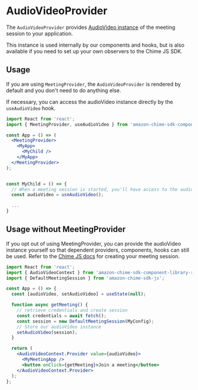 
<Meta title="SDK Providers/AudioVideoProvider" />

# AudioVideoProvider

The `AudioVideoProvider` provides [AudioVideo instance](https://aws.github.io/amazon-chime-sdk-js/interfaces/audiovideofacade.html) of the meeting session to your application.

This instance is used internally by our components and hooks, but is also available if you need to set up your own observers to the Chime JS SDK.

## Usage

If you are using `MeetingProvider`, the `AudioVideoProvider` is rendered by default and you don't need to do anything else.

If necessary, you can access the audioVideo instance directly by the `useAudioVideo` hook.

```jsx
import React from 'react';
import { MeetingProvider, useAudioVideo } from 'amazon-chime-sdk-component-library-react';

const App = () => (
  <MeetingProvider>
    <MyApp>
      <MyChild />
    </MyApp>
  </MeetingProvider>
);


const MyChild = () => {
  // When a meeting session is started, you'll have access to the audioVideo instance
  const audioVideo = useAudioVideo();

  ...
}
```

## Usage without MeetingProvider

If you opt out of using MeetingProvider, you can provide the audioVideo instance yourself so that dependent providers, components, hooks can still be used. Refer to the [Chime JS docs](https://aws.github.io/amazon-chime-sdk-js/index.html#setup) for creating your meeting session.

```jsx
import React from 'react';
import { AudioVideoContext } from 'amazon-chime-sdk-component-library-react';
import { DefaultMeetingSession } from 'amazon-chime-sdk-js';

const App = () => {
  const [audioVideo, setAudioVideo] = useState(null);

  function async getMeeting() {
    // retrieve credentials and create session
    const credentials = await fetch();
    const session = new DefaultMeetingSession(MyConfig);
    // Store our audioVideo instance
    setAudioVideo(session);
  }

  return (
    <AudioVideoContext.Provider value={audioVideo}>
      <MyMeetingApp />
      <button onClick={getMeeting}>Join a meeting</button>
    </AudioVideoContext.Provider>
  );
};
```
